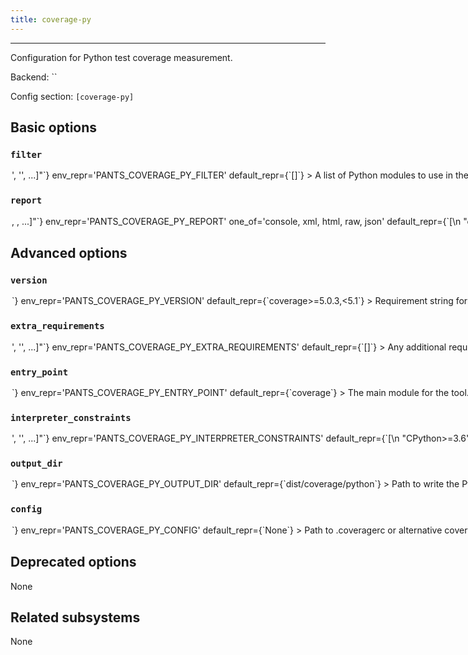 ```yaml
---
title: coverage-py
---
```



---

Configuration for Python test coverage measurement.

Backend: <span className="color--primary">``</span>

Config section: <span className="color--primary">`[coverage-py]`</span>

<span className={styles.options}>

## Basic options

### `filter`

<Option
  cli_repr={`--coverage-py-filter="['<str>', '<str>', ...]"`}
  env_repr='PANTS_COVERAGE_PY_FILTER'
  default_repr={`[]`}
>

A list of Python modules to use in the coverage report, e.g. `['helloworld_test', 'helloworld.util.dirutil']. The modules are recursive: any submodules will be included. If you leave this off, the coverage report will include every file in the transitive closure of the address/file arguments; for example, `test ::` will include every Python file in your project, whereas `test project/app_test.py` will include `app_test.py` and any of its transitive dependencies.

</Option>

### `report`

<Option
  cli_repr={`--coverage-py-report="[<CoverageReportType>, <CoverageReportType>, ...]"`}
  env_repr='PANTS_COVERAGE_PY_REPORT'
  one_of='console, xml, html, raw, json'
  default_repr={`[\n  "console"\n]`}
>

Which coverage report type(s) to emit.

</Option>

## Advanced options

### `version`

<Option
  cli_repr={`--coverage-py-version=<str>`}
  env_repr='PANTS_COVERAGE_PY_VERSION'
  default_repr={`coverage>=5.0.3,<5.1`}
>

Requirement string for the tool.

</Option>

### `extra_requirements`

<Option
  cli_repr={`--coverage-py-extra-requirements="['<str>', '<str>', ...]"`}
  env_repr='PANTS_COVERAGE_PY_EXTRA_REQUIREMENTS'
  default_repr={`[]`}
>

Any additional requirement strings to use with the tool. This is useful if the tool allows you to install plugins or if you need to constrain a dependency to a certain version.

</Option>

### `entry_point`

<Option
  cli_repr={`--coverage-py-entry-point=<str>`}
  env_repr='PANTS_COVERAGE_PY_ENTRY_POINT'
  default_repr={`coverage`}
>

The main module for the tool. Usually, you will not want to change this from the default.

</Option>

### `interpreter_constraints`

<Option
  cli_repr={`--coverage-py-interpreter-constraints="['<str>', '<str>', ...]"`}
  env_repr='PANTS_COVERAGE_PY_INTERPRETER_CONSTRAINTS'
  default_repr={`[\n  "CPython>=3.6"\n]`}
>

Python interpreter constraints for this tool.

</Option>

### `output_dir`

<Option
  cli_repr={`--coverage-py-output-dir=<str>`}
  env_repr='PANTS_COVERAGE_PY_OUTPUT_DIR'
  default_repr={`dist/coverage/python`}
>

Path to write the Pytest Coverage report to. Must be relative to build root.

</Option>

### `config`

<Option
  cli_repr={`--coverage-py-config=<file_option>`}
  env_repr='PANTS_COVERAGE_PY_CONFIG'
  default_repr={`None`}
>

Path to `.coveragerc` or alternative coverage config file

</Option>

## Deprecated options

None

## Related subsystems

None

</span>
